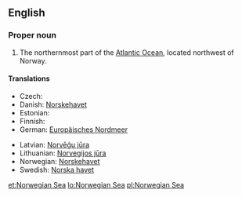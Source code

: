 ==English==

===Proper noun===
{{en-proper noun}}

# The northernmost part of the [[Atlantic Ocean]], located northwest of Norway.

====Translations====
{{trans-top|part of the Atlantic}}
* Czech: {{t-|cs|Norské moře|n}}
* Danish: [[Norskehavet]] {{n}}
* Estonian: {{t-|et|Norra meri}}
* Finnish: {{t-|fi|Norjanmeri}}
* German: [[Europäisches Nordmeer]] {{n}}
{{trans-mid}}
* Latvian: [[Norvēģu jūra]]
* Lithuanian: [[Norvegijos jūra]]
* Norwegian: [[Norskehavet]] {{n}}
* Swedish: [[Norska havet]] {{n}}
{{trans-bottom}}

[[et:Norwegian Sea]]
[[lo:Norwegian Sea]]
[[pl:Norwegian Sea]]